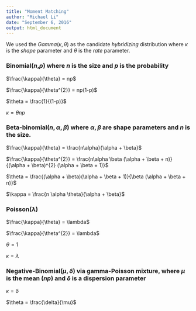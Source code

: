 ```yaml
---
title: "Moment Matching"
author: "Michael Li"
date: "September 6, 2016"
output: html_document
---
```


We used the $Gamma(\kappa,\theta)$ as the candidate _hybridizing_ distribution where $\kappa$ is the _shape_ parameter and $\theta$ is the _rate_ parameter.

### Binomial(_n_,_p_) where _n_ is the size and _p_ is the probability 

$\frac{\kappa}{\theta} = np$

$\frac{\kappa}{\theta^{2}} = np(1-p)$

$\theta = \frac{1}{(1-p)}$

$\kappa = \theta np$

### Beta-binomial($n,\alpha,\beta$) where  $\alpha, \beta$ are shape parameters and _n_ is the size.

$\frac{\kappa}{\theta} = \frac{n\alpha}{\alpha + \beta}$

$\frac{\kappa}{\theta^{2}} = \frac{n\alpha \beta (\alpha + \beta + n)}{(\alpha + \beta)^{2} (\alpha + \beta + 1)}$

$\theta = \frac{(\alpha + \beta)(\alpha + \beta + 1)}{\beta (\alpha + \beta + n)}$

$\kappa = \frac{n \alpha \theta}{\alpha + \beta}$

### Poisson($\lambda$)

$\frac{\kappa}{\theta} = \lambda$

$\frac{\kappa}{\theta^{2}} = \lambda$

$\theta = 1$

$\kappa = \lambda$

### Negative-Binomial($\mu,\delta$) via gamma-Poisson mixture, where $\mu$ is the mean (_np_) and $\delta$ is a dispersion parameter

$\kappa = \delta$

$\theta = \frac{\delta}{\mu}$